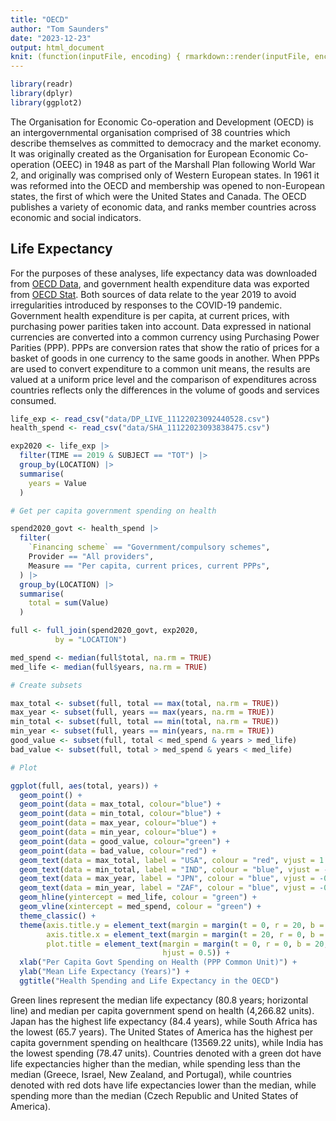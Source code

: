 ```yaml
---
title: "OECD"
author: "Tom Saunders"
date: "2023-12-23"
output: html_document
knit: (function(inputFile, encoding) { rmarkdown::render(inputFile, encoding = encoding, output_file = file.path(dirname(inputFile), 'index.html')) })
---
```

```r
library(readr)
library(dplyr)
library(ggplot2)
```

The Organisation for Economic Co-operation and Development (OECD) is an intergovernmental organisation comprised of 38 countries which describe themselves as committed to democracy and the market economy. It was originally created as the Organisation for European Economic Co-operation (OEEC) in 1948 as part of the Marshall Plan following World War 2, and originally was comprised only of Western European states. In 1961 it was reformed into the OECD and membership was opened to non-European states, the first of which were the United States and Canada. The OECD publishes a variety of economic data, and ranks member countries across economic and social indicators. 

## Life Expectancy



For the purposes of these analyses, life expectancy data was downloaded from [OECD Data](https://data.oecd.org/healthstat/life-expectancy-at-birth.htm), and government health expenditure data was exported from [OECD Stat](https://stats.oecd.org/Index.aspx?DataSetCode=SHA). Both sources of data relate to the year 2019 to avoid irregularities introduced by responses to the COVID-19 pandemic. Government health expenditure is per capita, at current prices, with purchasing power parities taken into account. Data expressed in national currencies are converted into a common currency using Purchasing Power Parities (PPP). PPPs are conversion rates that show the ratio of prices for a basket of goods in one currency to the same goods in another. When PPPs are used to convert expenditure to a common unit means, the results are valued at a uniform price level and the comparison of expenditures across countries reflects only the differences in the volume of goods and services consumed.

```r
life_exp <- read_csv("data/DP_LIVE_11122023092440528.csv")
health_spend <- read_csv("data/SHA_11122023093838475.csv")
```

```r
exp2020 <- life_exp |> 
  filter(TIME == 2019 & SUBJECT == "TOT") |> 
  group_by(LOCATION) |> 
  summarise(
    years = Value
  )
```

```r
# Get per capita government spending on health

spend2020_govt <- health_spend |> 
  filter(
    `Financing scheme` == "Government/compulsory schemes",
    Provider == "All providers",
    Measure == "Per capita, current prices, current PPPs",
  ) |> 
  group_by(LOCATION) |> 
  summarise(
    total = sum(Value)
  )

full <- full_join(spend2020_govt, exp2020,
          by = "LOCATION")

med_spend <- median(full$total, na.rm = TRUE)
med_life <- median(full$years, na.rm = TRUE)

# Create subsets

max_total <- subset(full, total == max(total, na.rm = TRUE))
max_year <- subset(full, years == max(years, na.rm = TRUE))
min_total <- subset(full, total == min(total, na.rm = TRUE))
min_year <- subset(full, years == min(years, na.rm = TRUE))
good_value <- subset(full, total < med_spend & years > med_life)
bad_value <- subset(full, total > med_spend & years < med_life)

# Plot

ggplot(full, aes(total, years)) +
  geom_point() +
  geom_point(data = max_total, colour="blue") + 
  geom_point(data = min_total, colour="blue") + 
  geom_point(data = max_year, colour="blue") +
  geom_point(data = min_year, colour="blue") +
  geom_point(data = good_value, colour="green") +
  geom_point(data = bad_value, colour="red") +
  geom_text(data = max_total, label = "USA", colour = "red", vjust = 1.5) +
  geom_text(data = min_total, label = "IND", colour = "blue", vjust = -0.35) +
  geom_text(data = max_year, label = "JPN", colour = "blue", vjust = -0.35) +
  geom_text(data = min_year, label = "ZAF", colour = "blue", vjust = -0.35) +
  geom_hline(yintercept = med_life, colour = "green") +
  geom_vline(xintercept = med_spend, colour = "green") +
  theme_classic() +
  theme(axis.title.y = element_text(margin = margin(t = 0, r = 20, b = 0, l = 0)),
        axis.title.x = element_text(margin = margin(t = 20, r = 0, b = 0, l = 0)),
        plot.title = element_text(margin = margin(t = 0, r = 0, b = 20, l = 0),
                                  hjust = 0.5)) +
  xlab("Per Capita Govt Spending on Health (PPP Common Unit)") +
  ylab("Mean Life Expectancy (Years)") +
  ggtitle("Health Spending and Life Expectancy in the OECD")
```

Green lines represent the median life expectancy (80.8 years; horizontal line) and median per capita government spend on health (4,266.82 units). Japan has the highest life expectancy (84.4 years), while South Africa has the lowest (65.7 years). The United States of America has the highest per capita government spending on healthcare (13569.22 units), while India has the lowest spending (78.47 units). Countries denoted with a green dot have life expectancies higher than the median, while spending less than the median (Greece, Israel, New Zealand, and Portugal), while countries denoted with red dots have life expectancies lower than the median, while spending more than the median (Czech Republic and United States of America).